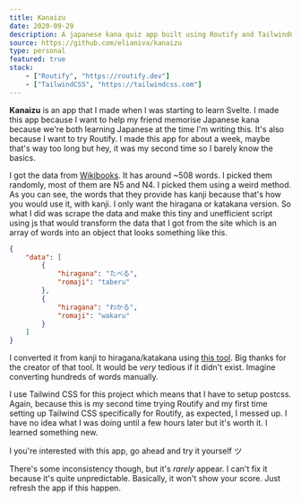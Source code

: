 ```yaml
---
title: Kanaizu
date: 2020-09-29
description: A japanese kana quiz app built using Routify and TailwindCSS
source: https://github.com/elianiva/kanaizu
type: personal
featured: true
stack:
    - ["Routify", "https://routify.dev"]
    - ["TailwindCSS", "https://tailwindcss.com"]
---
```


**Kanaizu** is an app that I made when I was starting to learn Svelte. I made this app because I want to help my friend memorise Japanese kana because we're both learning Japanese at the time I'm writing this. It's also because I want to try Routify. I made this app for about a week, maybe that's way too long but hey, it was my second time so I barely know the basics.

I got the data from [Wikibooks](https://en.wikibooks.org/wiki/JLPT_Guide). It has around ~508 words. I picked them randomly, most of them are N5 and N4. I picked them using a weird method. As you can see, the words that they provide has kanji because that's how you would use it, with kanji. I only want the hiragana or katakana version. So what I did was scrape the data and make this tiny and unefficient script using js that would transform the data that I got from the site which is an array of words into an object that looks something like this.

```json
{
	"data": [
		{
			"hiragana": "たべる",
			"romaji": "taberu"
		},
		{
			"hiragana": "わかる",
			"romaji": "wakaru"
		}
	]
}
```

I converted it from kanji to hiragana/katakana using [this tool](https://nihongodera.com/tools/kana-converter). Big thanks for the creator of that tool. It would be _very_ tedious if it didn't exist. Imagine converting hundreds of words manually.

I use Tailwind CSS for this project which means that I have to setup postcss. Again, because this is my second time trying Routify and my first time setting up Tailwind CSS specifically for Routify, as expected, I messed up. I have no idea what I was doing until a few hours later but it's worth it. I learned something new.

I you're interested with this app, go ahead and try it yourself ツ

There's some inconsistency though, but it's _rarely_ appear. I can't fix it because it's quite unpredictable. Basically, it won't show your score. Just refresh the app if this happen.
